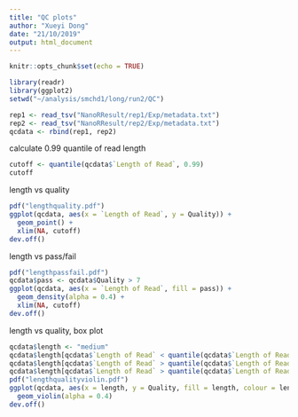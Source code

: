 ```yaml
---
title: "QC plots"
author: "Xueyi Dong"
date: "21/10/2019"
output: html_document
---
```


```r
knitr::opts_chunk$set(echo = TRUE)
```

```r
library(readr)
library(ggplot2)
setwd("~/analysis/smchd1/long/run2/QC")
```

```r
rep1 <- read_tsv("NanoRResult/rep1/Exp/metadata.txt")
rep2 <- read_tsv("NanoRResult/rep2/Exp/metadata.txt")
qcdata <- rbind(rep1, rep2)
```

calculate 0.99 quantile of read length

```r
cutoff <- quantile(qcdata$`Length of Read`, 0.99)
cutoff
```

length vs quality

```r
pdf("lengthquality.pdf")
ggplot(qcdata, aes(x = `Length of Read`, y = Quality)) +
  geom_point() +
  xlim(NA, cutoff)
dev.off()
```

length vs pass/fail

```r
pdf("lengthpassfail.pdf")
qcdata$pass <- qcdata$Quality > 7
ggplot(qcdata, aes(x = `Length of Read`, fill = pass)) +
  geom_density(alpha = 0.4) +
  xlim(NA, cutoff)
dev.off()
```

length vs quality, box plot
```r
qcdata$length <- "medium"
qcdata$length[qcdata$`Length of Read` < quantile(qcdata$`Length of Read`, 1/3)] <- "short"
qcdata$length[qcdata$`Length of Read` > quantile(qcdata$`Length of Read`, 2/3)] <- "long"
qcdata$length[qcdata$`Length of Read` > quantile(qcdata$`Length of Read`, 0.95)] <- "extra long"
pdf("lengthqualityviolin.pdf")
ggplot(qcdata, aes(x = length, y = Quality, fill = length, colour = length)) +
  geom_violin(alpha = 0.4)
dev.off()
```

